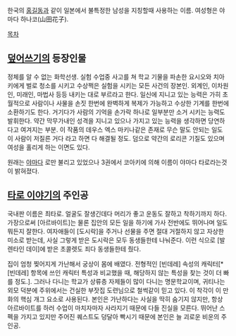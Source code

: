 한국의 [[홍길동]]과 같이 일본에서 불특정한 남성을 지칭할때 사용하는 이름. 여성형은 야마다 하나코(山田花子).

[[목차]]

== [[덮어쓰기]]의 등장인물 ==
정체를 알 수 없는 화학선생. 실험 수업중 사고를 쳐 학교 기물을 파손한 요시오와 치아키에게 벌로 청소를 시키고 수상쩍은 실험을 시키는 모든 사건의 장본인. 외계인, 이차원인, 미래인, 마법사 등등 내키는 대로 부르라고 한다. 일신에 지니고 있는 능력은 가히 초월적으로 사람이나 사물을 손짓 한번에 완벽하게 복제가 가능하고 수상한 기계를 한번에 소환하기도 한다. 거기다가 사람의 기억을 손가락 하나로 일부분만 소거 시키는 능력도 발휘한다. 약간 막무가내인 성격을 지니고 있으나 가지고 있는 능력을 생각하면 당연하다고 여겨지는 부분. 이 작품의 데우스 엑스 마키나같은 존재로 무슨 말도 안되는 일도 이 사람이 저질른 거다 라고 하면 다 해결될 정도. 덤으로 약간의 로리콘 기질도 있으며 여성을 홀리게 하는 이면도 있다.

원래는 [[야마다]] 로만 불리고 있었으나 3권에서 코아키에 의해 이름이 야마다 타로라는것이 밝혀졌다.

== [[타로 이야기]]의 주인공 ==
국내판 이름은 최타로. 얼굴도 잘생긴데다 머리가 좋고 운동도 잘하고 착하기까지 하다. 가장으로써 [아르바이트]는 물론 집안의 모든 일을 하기에 가사 전반에도 뛰어나며 일도 뭐든지 잘한다. 여자애들이 [도시락]을 주거나 선물을 주면 절대 거절하지 않고 자상한 미소로 받는데, 사실 그렇게 받은 도시락은 모두 동생들한테 나눠준다. 이런 식으로 [발렌타인 데이]에 받은 초콜렛도 죄다 동생들한테 줬다. 
 
집이 엄청 찢어지게 가난해서 궁상이 몸에 배였다. 전형적인 [빈데레] 속성의 캐릭터[* [빈데레] 항목에 쓰인 캐릭터 특성과 비교했을 때, 해당하지 않는 특성을 찾는 것이 더 빠를 정도.]. 그러나 다니는 학교가 상류층 자제들이 많이 다니는 명문학교이며, 귀티나는 외모 덕분에 주위에서는 건실한 부잣집 도련님으로 철썩같이 믿고 있다. 이 착각이 이 만화의 핵심 개그 요소로 사용된다. 본인은 가난하다는 사실을 딱히 숨기지 않지만, 항상 아르바이트를 하러 수업이 마치자마자 사라지기 때문에 다들 진실을 모른다. 뛰어난 스펙을 가지고 있지만 주어진 퀘스트도 덩달아 빡시기 때문에 본인은 늘 괴로운 비운의 주인공.  
